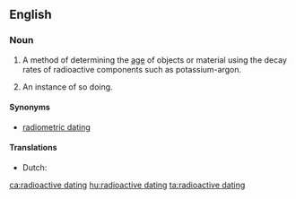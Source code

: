 ==English==

===Noun===
{{en-noun|-|s|head=[[radioactive]] [[dating]]}}

# {{context|uncountable|lang=en}} A method of determining the [[age]] of objects or material using the decay rates of radioactive components such as potassium-argon.
# {{context|countable|lang=en}} An instance of so doing.

====Synonyms====
* [[radiometric dating]]

====Translations====
{{checktrans-top}}
* Dutch: {{t|nl|radiometrische datering|f}}
{{trans-mid}}
{{trans-bottom}}

[[ca:radioactive dating]]
[[hu:radioactive dating]]
[[ta:radioactive dating]]